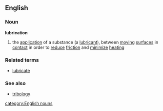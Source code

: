 ==English==
===Noun===
'''lubrication'''
# the [[application]] of a substance (a [[lubricant]]), between [[moving]] [[surface]]s in [[contact]] in order to [[reduce]] [[friction]] and [[minimize]] [[heating]]
===Related terms===
*[[lubricate]]
===See also===
*[[tribology]]
[[category:English nouns]]